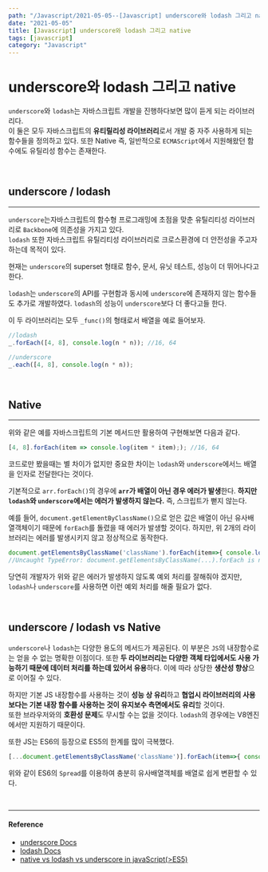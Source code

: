 ---
path: "/Javascript/2021-05-05--[Javascript] underscore와 lodash 그리고 native"
date: "2021-05-05"
title: [Javascript] underscore와 lodash 그리고 native
tags: [javascript]
category: "Javascript"
---

# underscore와 lodash 그리고 native

`underscore`와 `lodash`는 자바스크립트 개발을 진행하다보면 많이 듣게 되는 라이브러리다.<br/> 이 둘은 모두 자바스크립트의 **유티릴리성 라이브러리**로서 개발 중 자주 사용하게 되는 함수들을 정의하고 있다. 또한 Native 즉, 일반적으로 `ECMAScript`에서 지원해왔던 함수에도 유틸리성 함수는 존재한다.

<br/>

## underscore / lodash

---

`underscore`는자바스크립트의 함수형 프로그래밍에 초점을 맞춘 유틸리티성 라이브러리로 `Backbone`에 의존성을 가지고 있다.<br/>`lodash` 또한 자바스크립트 유틸리티성 라이브러리로 크로스환경에 더 안전성을 주고자 하는데 목적이 있다.

현재는 `underscore`의 superset 형태로 함수, 문서, 유닛 테스트, 성능이 더 뛰어나다고 한다.

`lodash`는 `underscore`의 API를 구현함과 동시에 `underscore`에 존재하지 않는 함수들도 추가로 개발하였다. `lodash`의 성능이 `underscore`보다 더 좋다고들 한다.

이 두 라이브러리는 모두 `_func()`의 형태로서 배열을 예로 들어보자.

```js
//lodash
_.forEach([4, 8], console.log(n * n)); //16, 64

//underscore
_.each([4, 8], console.log(n * n));
```

<br/>

## Native

---

위와 같은 예를 자바스크립트의 기본 메서드만 활용하여 구현해보면 다음과 같다.

```js
[4, 8].forEach(item => console.log(item * item);); //16, 64
```

코드로만 봤을때는 별 차이가 없지만 중요한 차이는 `lodash`와 `underscore`에서느 배열을 인자로 전달한다는 것이다.

기본적으로 `arr.forEach()`의 경우에 **`arr`가 배열이 아닌 경우 에러가 발생**한다. **하지만 `lodash`와 `underscore`에서는 에러가 발생하지 않는다.** 즉, 스크립트가 뻗지 않는다.

예를 들어, `document.getElementByClassName()`으로 얻은 값은 배열이 아닌 유사배열객체이기 때문에 `forEach`를 돌렸을 때 에러가 발생할 것이다. 하지만, 위 2개의 라이브러리는 에러를 발생시키지 않고 정상적으로 동작한다.

```js
document.getElementsByClassName('className').forEach(item=>{ console.log(item) });
//Uncaught TypeError: document.getElementsByClassName(...).forEach is not a function
```

당연히 개발자가 위와 같은 에러가 발생하지 않도록 예외 처리를 잘해줘야 겠지만, `lodash`나 `underscore`를 사용하면 이런 예외 처리를 해줄 필요가 없다.

<br/>

## underscore / lodash vs Native

`underscore`나 `lodash`는 다양한 용도의 메서드가 제공된다. 이 부분은 `JS`의 내장함수로는 얻을 수 없는 명확한 이점이다. 또한 **두 라이브러리는 다양한 객체 타입에서도 사용 가능하기 때문에 데이터 처리를 하는데 있어서 유용**하다. 이에 따라 상당한 **생산성 향상**으로 이어질 수 있다.

하지만 기본 JS 내장함수를 사용하는 것이 **성능 상 유리**하고 **협업시 라이브러리의 사용보다는 기본 내장 함수를 사용하는 것이 유지보수 측면에서도 유리**할 것이다.<br/> 또한 브라우저와의 **호환성 문제**도 무시할 수는 없을 것이다. `lodash`의 경우에는 V8엔진에서만 지원하기 때문이다.

또한 JS는 ES6의 등장으로 ES5의 한계를 많이 극복했다.

```js
[...document.getElementsByClassName('className')].forEach(item=>{ console.log(item) });
```

위와 같이 ES6의 `Spread`를 이용하여 충분히 유사배열객체를 배열로 쉽게 변환할 수 있다.

<br/>

---

#### Reference

- [underscore Docs](https://underscorejs.org/)
- [lodash Docs](https://lodash.com/docs/4.17.11)
- [native vs lodash vs underscore in javaScript(>ES5)](http://blog.kazikai.net/?p=180)